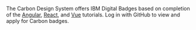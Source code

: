
<PageDescription>

The Carbon Design System offers IBM Digital Badges based on completion of the <a href="https://www.carbondesignsystem.com/tutorial/angular/overview">Angular</a>, <a href="https://www.carbondesignsystem.com/tutorial/react/overview">React</a>, and <a href="https://www.carbondesignsystem.com/tutorial/vue/overview">Vue</a> tutorials. Log in with GitHub to view and apply for Carbon badges.

</PageDescription>

<Pictogram />

<EmailsNotification />

<MyBadges />

<BadgeForm />
